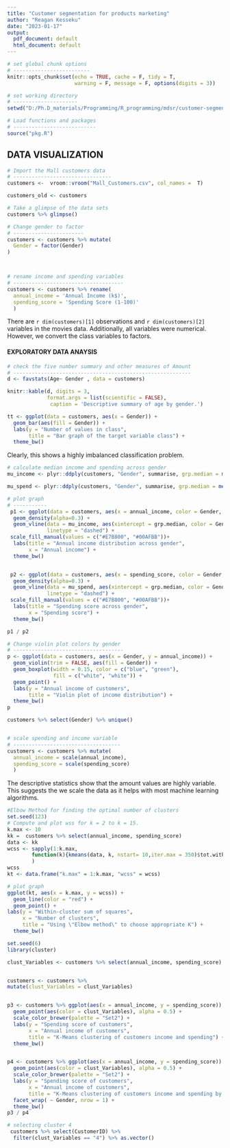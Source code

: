 ```yaml
---
title: "Customer segmentation for products marketing"
author: "Reagan Kesseku"
date: "2023-01-17"
output:
  pdf_document: default
  html_document: default
---
```


```r
# set global chunk options
# -------------------------
knitr::opts_chunk$set(echo = TRUE, cache = F, tidy = T,
                      warning = F, message = F, options(digits = 3))
```

```r
# set working directory
# ---------------------
setwd("D:/Ph.D_materials/Programming/R_programming/mdsr/customer-segmentation_analysis")
```

```r
# Load functions and packages
# ---------------------------
source("pkg.R")
```

## DATA VISUALIZATION 

```r
# Import the Mall customers data 
# --------------------------------
customers <-  vroom::vroom("Mall_Customers.csv", col_names =  T)

customers_old <- customers

# Take a glimpse of the data sets
customers %>% glimpse()

# Change gender to factor 
# -----------------------
customers <- customers %>% mutate(
  Gender = factor(Gender)
)



# rename income and spending variables
# ------------------------------------
customers <- customers %>% rename(
  annual_income = 'Annual Income (k$)',
  spending_score = 'Spending Score (1-100)'
  )

```

There are `r dim(customers)[1]` observations and `r dim(customers)[2]` variables in the movies data. Additionally, all variables were numerical. However, we convert the class variables to factors.


#### EXPLORATORY DATA ANAYSIS

```r
# check the five number summary and other measures of Amount
# ----------------------------------------------------------
d <- favstats(Age~ Gender , data = customers)

knitr::kable(d, digits = 3, 
             format.args = list(scientific = FALSE),
              caption = 'Descriptive summary of age by gender.')

```


```r
tt <- ggplot(data = customers, aes(x = Gender)) + 
  geom_bar(aes(fill = Gender)) +
  labs(y = "Number of values in class", 
       title = "Bar graph of the target variable class") +
  theme_bw() 
```
Clearly, this shows a highly imbalanced classification problem.

```r
# calculate median income and spending across gender 
mu_income <- plyr::ddply(customers, "Gender", summarise, grp.median = median(annual_income))

mu_spend <- plyr::ddply(customers, "Gender", summarise, grp.median = median(spending_score))

# plot graph
# -----------
 p1 <- ggplot(data = customers, aes(x = annual_income, color = Gender, fill = Gender)) +
  geom_density(alpha=0.3) +
  geom_vline(data = mu_income, aes(xintercept = grp.median, color = Gender),
             linetype = "dashed") +
 scale_fill_manual(values = c("#E7B800", "#00AFBB"))+
  labs(title = "Annual income distribution across gender",
       x = "Annual income") +
  theme_bw()


 p2 <- ggplot(data = customers, aes(x = spending_score, color = Gender, fill = Gender)) +
  geom_density(alpha=0.3) +
  geom_vline(data = mu_spend, aes(xintercept = grp.median, color = Gender),
             linetype = "dashed") +
 scale_fill_manual(values = c("#E7B800", "#00AFBB"))+
  labs(title = "Spending score across gender",
       x = "Spending score") +
  theme_bw()

p1 / p2
```

```r
# Change violin plot colors by gender
# ------------------------------------
p <- ggplot(data = customers, aes(x = Gender, y = annual_income)) +
  geom_violin(trim = FALSE, aes(fill = Gender)) +
  geom_boxplot(width = 0.15, color = c("blue", "green"),
               fill = c("white", "white")) + 
  geom_point() + 
  labs(y = "Annual income of customers", 
       title = "Violin plot of income distribution") +
  theme_bw()
p
```

```r
customers %>% select(Gender) %>% unique()


# scale spending and income variable
# -----------------------------------
customers <- customers %>% mutate(
  annual_income = scale(annual_income),
  spending_score = scale(spending_score)
  )
```
The descriptive statistics show that the amount values are highly variable. 
This suggests the we scale the data as it helps with most machine learning algorithms.

```r
#Elbow Method for finding the optimal number of clusters
set.seed(123)
# Compute and plot wss for k = 2 to k = 15.
k.max <- 10
kk =  customers %>% select(annual_income, spending_score)
data <- kk
wcss <- sapply(1:k.max,
        function(k){kmeans(data, k, nstart= 10,iter.max = 350)$tot.withinss}
        )
wcss
kt <- data.frame("k.max" = 1:k.max, "wcss" = wcss)

# plot graph
ggplot(kt, aes(x = k.max, y = wcss)) +
  geom_line(color = "red") +
  geom_point() +
labs(y = "Within-cluster sum of squares",
     x = "Number of clusters",
     title = "Using \"Elbow method\" to choose appropriate K") +
  theme_bw()

```

```r
set.seed(6)
library(cluster)

clust_Variables <- customers %>% select(annual_income, spending_score) %>% kmeans(5, iter.max = 300, nstart = 2) %>% fitted("classes") %>% as.factor()


customers <- customers %>%
mutate(clust_Variables = clust_Variables)


p3 <- customers %>% ggplot(aes(x = annual_income, y = spending_score)) +
  geom_point(aes(color = clust_Variables), alpha = 0.5) + 
  scale_color_brewer(palette = "Set2") + 
  labs(y = "Spending score of customers",
       x = "Annual income of customers",
       title = "K-Means clustering of customers income and spending") +
  theme_bw()


p4 <- customers %>% ggplot(aes(x = annual_income, y = spending_score)) +
  geom_point(aes(color = clust_Variables), alpha = 0.5) + 
  scale_color_brewer(palette = "Set2") + 
  labs(y = "Spending score of customers",
       x = "Annual income of customers",
       title = "K-Means clustering of customers income and spending by Gender") +
  facet_wrap( ~ Gender, nrow = 1) +
  theme_bw()
p3 / p4
```


```r
# selecting cluster 4 
 customers %>% select(CustomerID) %>%
  filter(clust_Variables == "4") %>% as.vector()
```



